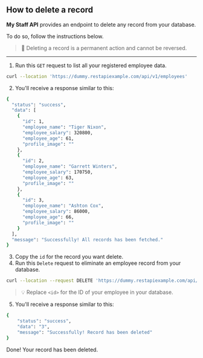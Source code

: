 ## How to delete a record

**My Staff API** provides an endpoint to delete any record from your database.

To do so, follow the instructions below.

> 🚨 Deleting a record is a permanent action and cannot be reversed.

---

1. Run this `GET` request to list all your registered employee data.

```bash
curl --location 'https://dummy.restapiexample.com/api/v1/employees'
```

2. You'll receive a response similar to this:

```bash
{
  "status": "success",
  "data": [
    {
      "id": 1,
      "employee_name": "Tiger Nixon",
      "employee_salary": 320800,
      "employee_age": 61,
      "profile_image": ""
    },
    {
      "id": 2,
      "employee_name": "Garrett Winters",
      "employee_salary": 170750,
      "employee_age": 63,
      "profile_image": ""
    },
    {
      "id": 3,
      "employee_name": "Ashton Cox",
      "employee_salary": 86000,
      "employee_age": 66,
      "profile_image": ""
    }
  ],
  "message": "Successfully! All records has been fetched."
}
```

3. Copy the `id` for the record you want delete.
4. Run this `Delete` request to eliminate an employee record from your database.

```bash
curl --location --request DELETE 'https://dummy.restapiexample.com/api/v1/delete/<id>/'
```

> 💡 Replace `<id>` for the ID of your employee in your database.

5. You'll receive a response similar to this:

```bash
{
    "status": "success",
    "data": "3",
    "message": "Successfully! Record has been deleted"
}
```

Done! Your record has been deleted.
